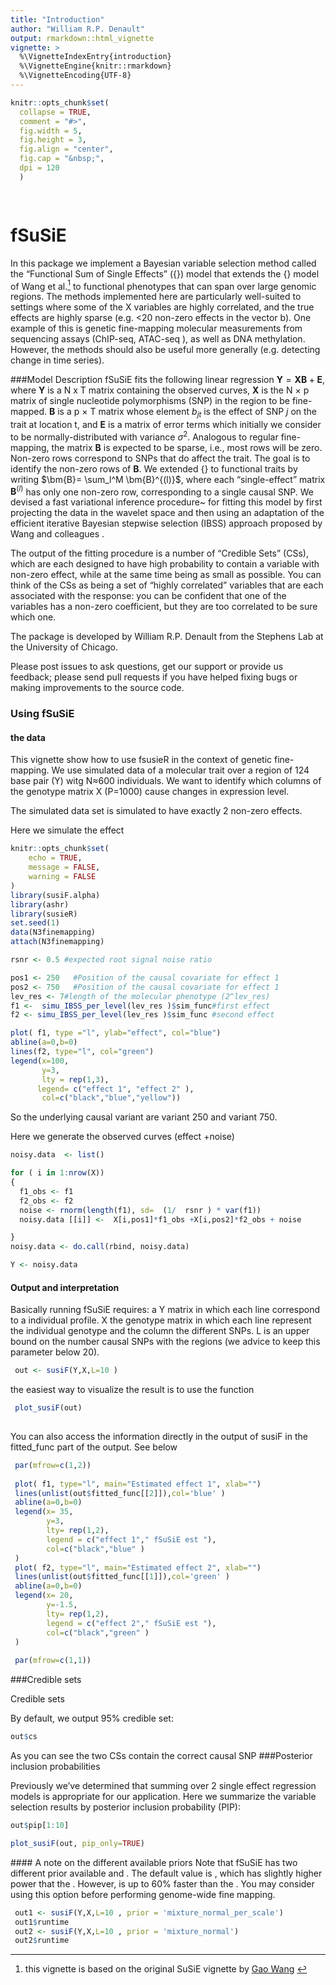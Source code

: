 ```yaml
---
title: "Introduction"
author: "William R.P. Denault"
output: rmarkdown::html_vignette
vignette: >
  %\VignetteIndexEntry{introduction}
  %\VignetteEngine{knitr::rmarkdown}
  %\VignetteEncoding{UTF-8}
---
```


```r
knitr::opts_chunk$set(
  collapse = TRUE,
  comment = "#>",
  fig.width = 5,
  fig.height = 3,
  fig.align = "center",
  fig.cap = "&nbsp;",
  dpi = 120
  )

 
```

# fSuSiE
 In this package we implement a  Bayesian variable selection method called the "Functional Sum of Single Effects" ({\em fSuSiE}) model that extends the {\em SuSiE} model of Wang et al.^[this vignette is based on the original SuSiE vignette by [Gao Wang](https://stephenslab.github.io/susieR/articles/finemapping.html) ]  to functional phenotypes that can span over large genomic regions. The methods implemented here are particularly well-suited to settings where some of the X variables are highly correlated, and the true effects are highly sparse (e.g. <20 non-zero effects in the vector b). One example of this is genetic fine-mapping  molecular measurements from sequencing assays (ChIP-seq, ATAC-seq ), as well as DNA methylation. However, the methods should also be useful more generally (e.g. detecting change in time series).

###Model Description 
fSuSiE fits the following linear regression $\bm{Y} = \bm{XB} + \bm{E}$, where $\bm{Y}$ is a N x T matrix containing the observed curves, $\bm{X}$ is the N × p matrix of  single nucleotide polymorphisms (SNP) in the region to be fine-mapped. $\bm{B}$ is a p × T matrix whose element $b_{jt}$ is the effect of SNP $j$ on the trait at location t, and $\bm{E}$ is a matrix of error terms which initially we consider to be normally-distributed with variance $\sigma^2$. Analogous to regular fine-mapping, the matrix $\bm{B}$ is expected to be sparse, i.e., most rows will be zero. Non-zero rows correspond to SNPs that do affect the trait. The goal is to identify the non-zero rows of  $\bm{B}$. We extended  {\em SuSiE} to functional traits by writing $\bm{B}= \sum_l^M \bm{B}^{(l)}$, where each "single-effect" matrix $\bm{B}^{(l)}$ has only one non-zero row, corresponding to a single causal SNP. We devised a fast variational inference procedure~\cite{blei_variational_2017} for fitting this model by first projecting the data in the wavelet space and then using an adaptation of the efficient iterative Bayesian stepwise selection (IBSS) approach proposed by Wang and colleagues .


The output of the fitting procedure is a number of “Credible Sets” (CSs), which are each designed to have high probability to contain a variable with non-zero effect, while at the same time being as small as possible. You can think of the CSs as being a set of “highly correlated” variables that are each associated with the response: you can be confident that one of the variables has a non-zero coefficient, but they are too correlated to be sure which one.

The package is developed by William R.P. Denault from the Stephens Lab at the University of Chicago.

Please post issues to ask questions, get our support or provide us feedback; please send pull requests if you have helped fixing bugs or making improvements to the source code.


### Using fSuSiE

#### the data
This vignette show how to use fsusieR in the context of genetic fine-mapping. We use simulated data of a molecular trait over a region of 124 base pair (Y) witg N≈600 individuals. We want to identify which columns of  the genotype matrix X  (P=1000) cause changes in expression level.

The simulated data set is simulated to have exactly 2 non-zero effects.

Here we simulate the effect 
```r
knitr::opts_chunk$set(
	echo = TRUE,
	message = FALSE,
	warning = FALSE
)
library(susiF.alpha)
library(ashr)
library(susieR)
set.seed(1)
data(N3finemapping)
attach(N3finemapping)

rsnr <- 0.5 #expected root signal noise ratio

pos1 <- 250   #Position of the causal covariate for effect 1
pos2 <- 750   #Position of the causal covariate for effect 1
lev_res <- 7#length of the molecular phenotype (2^lev_res)
f1 <-  simu_IBSS_per_level(lev_res )$sim_func#first effect
f2 <- simu_IBSS_per_level(lev_res )$sim_func #second effect

plot( f1, type ="l", ylab="effect", col="blue")
abline(a=0,b=0)
lines(f2, type="l", col="green")
legend(x=100,
       y=3,
       lty = rep(1,3),
      legend= c("effect 1", "effect 2" ),
       col=c("black","blue","yellow"))

```
So the underlying causal variant are variant 250 and variant 750.

Here we generate the observed curves (effect +noise)



```r

noisy.data  <- list()

for ( i in 1:nrow(X))
{
  f1_obs <- f1
  f2_obs <- f2
  noise <- rnorm(length(f1), sd=  (1/  rsnr ) * var(f1))
  noisy.data [[i]] <-  X[i,pos1]*f1_obs +X[i,pos2]*f2_obs + noise

}
noisy.data <- do.call(rbind, noisy.data)

Y <- noisy.data


```

#### Output and interpretation

Basically running fSuSiE requires: a Y matrix in which each line correspond to a individual profile. X the genotype matrix in which each line represent the individual genotype and the column the different SNPs. L is an upper bound on the number causal SNPs with the regions (we advice to keep this parameter below 20).



```r
 out <- susiF(Y,X,L=10 )
```


the easiest way to visualize the result is to use the \code{plot_susiF} function

```r
 
 plot_susiF(out)
 

```

 You can also access the information directly in the output of susiF in the fitted_func part of the output. See below 
 
 
```r
 par(mfrow=c(1,2))
 
 plot( f1, type="l", main="Estimated effect 1", xlab="")
 lines(unlist(out$fitted_func[[2]]),col='blue' )
 abline(a=0,b=0)
 legend(x= 35,
        y=3,
        lty= rep(1,2),
        legend = c("effect 1"," fSuSiE est "),
        col=c("black","blue" )
 )
 plot( f2, type="l", main="Estimated effect 2", xlab="")
 lines(unlist(out$fitted_func[[1]]),col='green' )
 abline(a=0,b=0)
 legend(x= 20,
        y=-1.5,
        lty= rep(1,2),
        legend = c("effect 2"," fSuSiE est "),
        col=c("black","green" )
 )
 
 par(mfrow=c(1,1))
```
 
###Credible sets

Credible sets

By default, we output 95% credible set:


 
```r
out$cs
```

As you can see the two CSs contain the correct causal SNP
###Posterior inclusion probabilities

Previously we’ve determined that summing over 2 single effect regression models is appropriate for our application. Here we summarize the variable selection results by posterior inclusion probability (PIP):


 
```r
 
out$pip[1:10]

plot_susiF(out, pip_only=TRUE)
```
 
 
 
 #### A note on the different available priors
Note that fSuSiE has two different prior available \textit{mixture_normal_per_scale} and \textit{mixture_normal}. The default value is \textit{mixture_normal_per_scale}, which has slightly higher power that the  \textit{mixture_normal}. However,  \textit{mixture_normal} is up to 60% faster than the \textit{mixture_normal_per_scale}. You may consider using this option before performing genome-wide fine mapping. 
 

```r
 out1 <- susiF(Y,X,L=10 , prior = 'mixture_normal_per_scale')
 out1$runtime
 out2 <- susiF(Y,X,L=10 , prior = 'mixture_normal')
 out2$runtime
```
 

